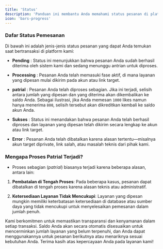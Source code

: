 ```yaml
---
title: 'Status'
description: 'Panduan ini membantu Anda memahami status pesanan di platform SPRINTPEDIA, memungkinkan Anda untuk mengelola dan memantau aktivitas Anda dengan lebih efektif.'
icon: 'bars-progress'
---
```


### Dafar Status Pemesanan

Di bawah ini adalah jenis-jenis status pesanan yang dapat Anda temukan saat bertransaksi di platform kami:

* **Pending** : Status ini menunjukkan bahwa pesanan Anda sudah berhasil diterima oleh sistem kami dan sedang menunggu antrian untuk diproses.

* **Processing** : Pesanan Anda telah memasuki fase aktif, di mana layanan yang dipesan mulai dikirim pada akun atau link target.

* **patrial** : Pesanan Anda telah diproses sebagian. Jika ini terjadi, selisih antara jumlah yang dipesan dan yang diterima akan dikembalikan ke saldo Anda.
  <Info>Sebagai ilustrasi, jika Anda memesan `1000` likes namun hanya menerima `800`, selisih tersebut akan dikreditkan kembali ke saldo akun Anda.</Info>

* **Sukses** : Status ini menandakan bahwa pesanan Anda telah berhasil diproses dan layanan yang dipesan telah dikirim secara lengkap ke akun atau link target.

* **Error** : Pesanan Anda telah dibatalkan karena alasan tertentu—misalnya akun target diprivate, link salah, atau masalah teknis dari pihak kami.

### Mengapa Proses Patrial Terjadi?

* Proses sebagian (*patrial*) biasanya terjadi karena beberapa alasan, antara lain:

1. **Pembatalan di Tengah Proses**: Pada beberapa kasus, pesanan dapat dibatalkan di tengah proses karena alasan teknis atau administratif.

2. **Ketersediaan Layanan Tidak Mencukupi**: Layanan yang dipesan mungkin memiliki keterbatasan ketersediaan di database atau sumber daya yang tidak mencukupi untuk menyelesaikan pemesanan dalam jumlah penuh.

Kami berkomitmen untuk memastikan transparansi dan kenyamanan dalam setiap transaksi. Saldo Anda akan secara otomatis disesuaikan untuk mencerminkan jumlah layanan yang belum terpenuhi, dan Anda dapat menggunakannya untuk pesanan berikutnya atau menariknya sesuai kebutuhan Anda. Terima kasih atas kepercayaan Anda pada layanan kami!